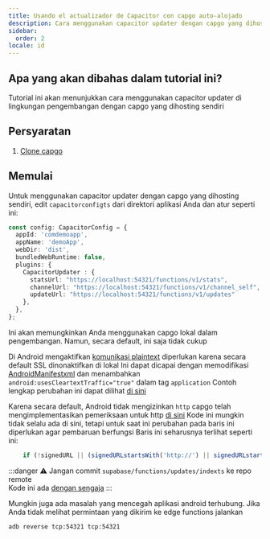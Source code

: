 ```yaml
---
title: Usando el actualizador de Capacitor con capgo auto-alojado
description: Cara menggunakan capacitor updater dengan capgo yang dihosting sendiri
sidebar:
  order: 2
locale: id
---
```


## Apa yang akan dibahas dalam tutorial ini?

Tutorial ini akan menunjukkan cara menggunakan capacitor updater di lingkungan pengembangan dengan capgo yang dihosting sendiri

## Persyaratan

1. [Clone capgo](https://github.com/Cap-go/capgo/)

## Memulai

Untuk menggunakan capacitor updater dengan capgo yang dihosting sendiri, edit `capacitorconfigts` dari direktori aplikasi Anda dan atur seperti ini:

```ts
const config: CapacitorConfig = {
  appId: 'comdemoapp',
  appName: 'demoApp',
  webDir: 'dist',
  bundledWebRuntime: false,
  plugins: {
    CapacitorUpdater : {
      statsUrl: "https://localhost:54321/functions/v1/stats",
      channelUrl: "https://localhost:54321/functions/v1/channel_self",
      updateUrl: "https://localhost:54321/functions/v1/updates"
    },
  },
};
```

Ini akan memungkinkan Anda menggunakan capgo lokal dalam pengembangan. Namun, secara default, ini saja tidak cukup

Di Android mengaktifkan [komunikasi plaintext](https://developerandroidcom/topic/security/risks/cleartext/) diperlukan karena secara default SSL dinonaktifkan di lokal
Ini dapat dicapai dengan memodifikasi [AndroidManifestxml](https://github.com/Cap-go/capacitor-updater/blob/main/android/src/main/AndroidManifestxml/) dan menambahkan `android:usesCleartextTraffic="true"` dalam tag `application`
Contoh lengkap perubahan ini dapat dilihat [di sini](https://gistgithubcom/WcaleNieWolny/061a015acdebe35eaf3afd7030797701/)

Karena secara default, Android tidak mengizinkan `http` capgo telah mengimplementasikan pemeriksaan untuk http [di sini](https://github.com/Cap-go/capgo/blob/4cce6c0707d745faa2afbab643e636bad927c602/supabase/functions/updates/indexts/#L396)
Kode ini mungkin tidak selalu ada di sini, tetapi untuk saat ini perubahan pada baris ini diperlukan agar pembaruan berfungsi
Baris ini seharusnya terlihat seperti ini:
```ts
    if (!signedURL || (signedURLstartsWith('http://') || signedURLstartsWith('https://'))) {
```

:::danger
⚠️ Jangan commit `supabase/functions/updates/indexts` ke repo remote\
Kode ini ada [dengan sengaja](https://github.com/Cap-go/capacitor-updater/issues/37/#issuecomment-1684916354)
:::

Mungkin juga ada masalah yang mencegah aplikasi android terhubung. Jika Anda tidak melihat permintaan yang dikirim ke edge functions jalankan
```bash
adb reverse tcp:54321 tcp:54321
```
